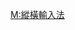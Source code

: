 {{Userbox
  |id=<span style="color: green;">縱橫</span>
  |id-c=#57a2fd
  |id-s=11
  |info=該用户使用'''[[縱橫輸入法]]'''對[[中文維基百科]]作出[[:Category:縱橫輸入法使用者|貢獻]]。
  |info-c=#82ccff
  |border-c=#024ca7
}}<includeonly>[[Category:縱橫輸入法使用者|{{PAGENAME}}]]</includeonly>
<noinclude>
[[Category:软件用户框模板|M:縱橫輸入法]]
</noinclude>